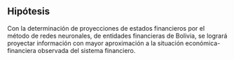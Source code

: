 
## Hipótesis

Con la determinación de proyecciones de estados financieros por el método de redes neuronales, de entidades financieras de Bolivia, se logrará proyectar información con mayor aproximación a la situación económica-financiera observada del sistema financiero.
